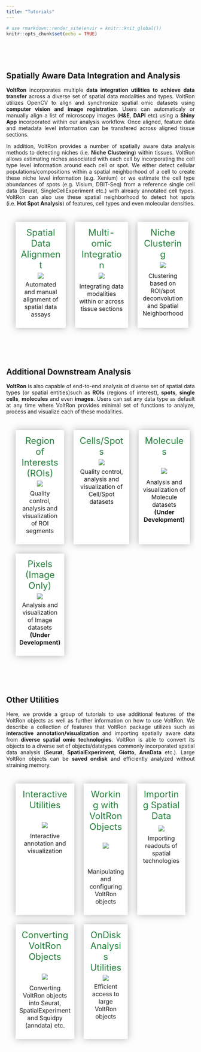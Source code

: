 ```yaml
---
title: "Tutorials"
---
```


<style>
.title{
  display: none;
}
body {
  text-align: justify
}
table, th, td, tr{
  empty-cells:hide;
  border-spacing: 25px;
  border-collapse: separate;
}
td{
  filter:drop-shadow(0 0 10px rgba(0,0,0,0.3));
  padding: 10px;
  background:white;
  text-align:center;
  width:33%;
  vertical-align: text-top;
}
td:hover, td:active{
  filter:drop-shadow(0 0 10px rgba(0,0,0,0.3));
  transform: scale(1.02);
  cursor: pointer;
}
.main-container {
  max-width: 1200px;
  margin-left: auto;
  margin-right: auto;
}
<!-- .main-container { -->
<!--   margin-left: %5; -->
<!--   margin-right: auto; -->
<!-- } -->
p.tutorial {
  text-decoration: none!important;
  font-size: 1.5em;
  color: #23803A;
  margin: 3%
}
</style>

```r
# use rmarkdown::render_site(envir = knitr::knit_global())
knitr::opts_chunk$set(echo = TRUE)
```

<br>
<!-- <br> -->

<!-- ## Spatial Data Analysis with VoltRon -->

<br>

## Spatially Aware Data Integration and Analysis

**VoltRon** incorporates multiple **data integration utilities to achieve data transfer** across a diverse set of spatial data modalities and types. VoltRon utilizes OpenCV to align and synchronize spatial omic datasets using **computer vision and image registration**. Users can automaticaly or manually align a list of microscopy images (**H&E**, **DAPI** etc) using a **Shiny App** incorporated within our analysis workflow. Once aligned, feature data and metadata level information can be transfered across aligned tissue sections. 

In addition, VoltRon provides a number of spatially aware data analysis methods to detecting niches (i.e. **Niche Clustering**) within tissues. VoltRon allows estimating niches associated with each cell by incorporating the cell type level information around each cell or spot. We either detect cellular populations/compositions within a spatial neighborhood of a cell to create these niche level information (e.g. Xenium) or we estimate the cell type abundances of spots (e.g. Visium, DBIT-Seq) from a reference single cell data (Seurat, SingleCellExperiment etc.) with already annotated cell types. VoltRon can also use these spatial neighborhood to detect hot spots (i.e. **Hot Spot Analysis**) of features, cell types and even molecular densities.

<div>
<table>
<tbody>
  <tr>
   <td onclick="location.href='registration.html';"> 
      <p class ="tutorial"> Spatial Data Alignment </p>
      <div style = "margin: 5%"><img src="https://bimsbstatic.mdc-berlin.de/landthaler/VoltRon/Package/images/registration.png" class="center"></div>
      <p style = "margin-top: 3%"> Automated and manual alignment of spatial data assays</p>
   </td>
   <td onclick="location.href='multiomic.html';">
      <p class ="tutorial"> Multi-omic Integration </p>
      <div style = "margin: 5%"><img src="https://bimsbstatic.mdc-berlin.de/landthaler/VoltRon/Package/images/multiomic.png" class="center"></div>
      <p style = "margin-top: 8%"> Integrating data modalities within or across tissue sections </p>
   </td>
   <td onclick="location.href='nicheclustering.html';"> 
      <p class ="tutorial"> Niche Clustering </p>
      <div style = "margin: 5%"><img src="https://bimsbstatic.mdc-berlin.de/landthaler/VoltRon/Package/images/deconvolution.png" class="center"></div>
      <p style = "margin-top: 10%"> Clustering based on ROI/spot deconvolution and Spatial Neighborhood </p>
   </td>
  </tr>
</tbody>
</table>
</div>

<br>
<br>

## Additional Downstream Analysis

**VoltRon** is also capable of end-to-end analysis of diverse set of spatial data types (or spatial entities)such as **ROIs** (regions of interest), **spots**, **single cells**,  **molecules** and even **images**. Users can set any data type as default at any time where VoltRon provides minimal set of functions to analyze, process and visualize each of these modalities. 

<table>
<tbody>
  <tr>
   <td onclick="location.href='roianalysis.html';"> 
      <p class ="tutorial"> Region of Interests (ROIs) </p>
      <div style = "margin: 5%"><img src="https://bimsbstatic.mdc-berlin.de/landthaler/VoltRon/Package/images/GeoMx.png" class="center"></div>
      <p style = "margin-top: 7%"> Quality control, analysis and visualization of ROI segments </p>
   </td>
   <td onclick="location.href='spotanalysis.html';"> 
      <p class ="tutorial"> Cells/Spots </p>
      <div style = "margin: 5%"><img  src="https://bimsbstatic.mdc-berlin.de/landthaler/VoltRon/Package/images/spotanalysis.png" class="center"></div>
      <p style = "margin-top: 3%"> Quality control, analysis and visualization of Cell/Spot datasets </p>
   </td>
      <td onclick="location.href='moleculeanalysis.html';"> 
      <p class ="tutorial"> Molecules </p>
      <br>
      <div style = "margin: 5%"><img  src="https://bimsbstatic.mdc-berlin.de/landthaler/VoltRon/Package/images/molecule_visualize.png" class="center"></div>
      <p style = "margin-top: 10%"> Analysis and visualization of Molecule datasets <br> <strong> (Under Development) </strong> </p>
   </td>
  </tr>
  <tr>
     <td onclick="location.href='pixelanalysis.html';"> 
      <p class ="tutorial"> Pixels (Image Only) </p>
      <div style = "margin: 5%"><img src="https://bimsbstatic.mdc-berlin.de/landthaler/VoltRon/Package/images/tissue_lowres_image_grid.png" class="center"></div>
      <p style = "margin-top: 3%"> Analysis and visualization of Image datasets <br> <strong> (Under Development) </strong> </p>
   </td>
   <td>
   </td>
   <td>
   </td>
  </tr>
</tbody>
</table>

<br>
<br>

##  Other Utilities

Here, we provide a group of tutorials to use additional features of the VoltRon objects as well as further information on how to use VoltRon. We describe a collection of features that VoltRon package utilizes such as **interactive annotation/visualization** and importing spatially aware data from **diverse spatial omic technologies**. VoltRon is able to convert its objects to a diverse set of objects/datatypes commonly incorporated spatial data analysis (**Seurat**, **SpatialExperiment**, **Giotto**, **AnnData** etc.). Large VoltRon objects can be **saved ondisk** and efficiently analyzed without straining memory.

<table>
<tbody>
  <tr>
   <td onclick="location.href='interactive.html';"> 
      <p class ="tutorial"> Interactive Utilities </p>
      <br>
      <div style = "margin: 5%"><img src="https://bimsbstatic.mdc-berlin.de/landthaler/VoltRon/Package/images/interactiveannotation.png" class="center"></div>
      <p style = "margin-top: 8%"> Interactive annotation and visualization </p>
   </td>
   <td onclick="location.href='voltronobjects.html';"> 
      <p class ="tutorial"> Working with VoltRon Objects </p>
      <br>
      <div style = "margin: 5%"><img src="https://bimsbstatic.mdc-berlin.de/landthaler/VoltRon/Package/images/voltronobjects.png" class="center"></div>
      <br>
      <br>
      <p style = "margin-top: 6%"> Manipulating and configuring VoltRon objects </p>
   </td>
   <td onclick="location.href='importingdata.html';"> 
      <p class ="tutorial"> Importing Spatial Data </p>
      <div style = "margin: 10%"><img src="https://bimsbstatic.mdc-berlin.de/landthaler/VoltRon/Package/images/technologies.png" class="center"></div>
      <p style = "margin-top: -3%"> Importing readouts of spatial technologies </p>
   </td>
  </tr>
  <tr>
    <td onclick="location.href='conversion.html';"> 
      <p class ="tutorial"> Converting VoltRon Objects </p>
      <br>
      <div style = "margin: 5%"><img src="https://bimsbstatic.mdc-berlin.de/landthaler/VoltRon/Package/images/conversion.png" class="center"></div>
      <p style = "margin-top: 9%"> Converting VoltRon objects into Seurat, SpatialExperiment and Squidpy (anndata) etc. </p>
   </td>
   <td onclick="location.href='ondisk.html';"> 
      <p class ="tutorial"> OnDisk Analysis Utilities </p>
      <div style = "margin: 5%"><img src="https://bimsbstatic.mdc-berlin.de/landthaler/VoltRon/Package/images/ondisk.png" class="center"></div>
      <p style = "margin: 5%"> Efficient access to large VoltRon objects </p>
   </td>
  </tr>
</tbody>
</table>

<br>
